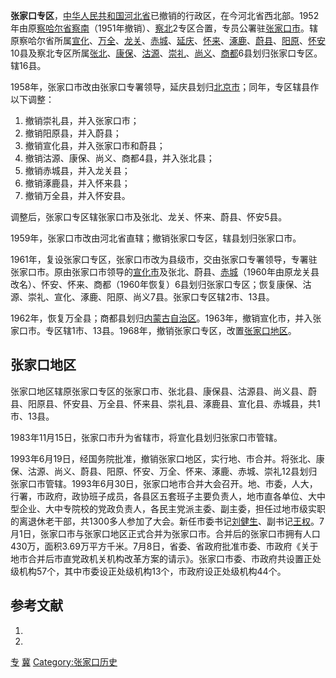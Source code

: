 {{Infobox Former Subdivision
|native_name = 
|conventional_long_name =河北省张家口地区/张家口专区
|common_name=张家口
|subdivision = [[专区|专区]] (1952-1958,1959-1968) <br/>[[地区行政公署|地区]] (1968-1993)
|nation = {{PRC}}[[河北省|河北省]]
|year_start = 1952年
|event_start = 
|date_start = 
|year_end = 1993年
|event_end = 
|date_end = 
|p1 = 察北专区
|flag_p1 = Flag of the People's Republic of China.svg
|p2 = 察南专区
|flag_p2 = Flag of the People's Republic of China.svg
|s1 = 张家口市
|flag_s1 = Flag of the People's Republic of China.svg
|image_flag = 
|image_coat = 
|image_map = 
|image_map_caption = 
|capital = [[张家口市|张家口市]]
|common_languages       =
|stat_year1             = 
|stat_area1             = 
|stat_pop1              = 
}}
'''张家口专区'''，[[中华人民共和国|中华人民共和国]][[河北省|河北省]]已撤销的行政区，在今河北省西北部。1952年由原[[察哈尔省|察哈尔省]][[察南专区|察南]]（1951年撤销）、[[察北专区|察北]]2专区合置，专员公署驻[[张家口市|张家口市]]。辖原察哈尔省所属[[宣化县|宣化]]、[[万全县|万全]]、[[龙关县|龙关]]、[[赤城县|赤城]]、[[延庆县|延庆]]、[[怀来县|怀来]]、[[涿鹿县|涿鹿]]、[[蔚县|蔚县]]、[[阳原县|阳原]]、[[怀安县|怀安]]10县及察北专区所属[[张北县|张北]]、[[康保县|康保]]、[[沽源县|沽源]]、[[崇礼县|崇礼]]、[[尚义县|尚义]]、[[商都县|商都]]6县划归张家口专区。辖16县。

1958年，张家口市改由张家口专署领导，延庆县划归[[北京市|北京市]]；同年，专区辖县作以下调整：
#撤销崇礼县，并入张家口市；
#撤销阳原县，并入蔚县；
#撤销宣化县，并入张家口市和蔚县；
#撤销沽源、康保、尚义、商都4县，并入张北县；
#撤销赤城县，并入龙关县；
#撤销涿鹿县，并入怀来县；
#撤销万全县，并入怀安县。

调整后，张家口专区辖张家口市及张北、龙关、怀来、蔚县、怀安5县。

1959年，张家口市改由河北省直辖；撤销张家口专区，辖县划归张家口市。

1961年，复设张家口专区，张家口市改为县级市，交由张家口专署领导，专署驻张家口市。原由张家口市领导的[[宣化市|宣化市]]及张北、蔚县、[[赤城县|赤城]]（1960年由原龙关县改名）、怀安、怀来、商都（1960年恢复）6县划归张家口专区；恢复康保、沽源、崇礼、宣化、涿鹿、阳原、尚义7县。张家口专区辖2市、13县。

1962年，恢复万全县；商都县划归[[内蒙古自治区|内蒙古自治区]]。1963年，撤销宣化市，并入张家口市。专区辖1市、13县。1968年，撤销张家口专区，改置[[张家口地区|张家口地区]]。

== 张家口地区 ==
张家口地区辖原张家口专区的张家口市、张北县、康保县、沽源县、尚义县、蔚县、阳原县、怀安县、万全县、怀来县、崇礼县、涿鹿县、宣化县、赤城县，共1市、13县。

1983年11月15日，张家口市升为省辖市，将宣化县划归张家口市管辖。

1993年6月19日，经国务院批准，撤销张家口地区，实行地、市合并。将张北、康保、沽源、尚义、蔚县、阳原、怀安、万全、怀来、涿鹿、赤城、崇礼12县划归张家口市管辖。1993年6月30日，张家口地市合并大会召开。地、市委，人大，行署，市政府，政协班子成员，各县区五套班子主要负责人，地市直各单位、大中型企业、大中专院校的党政负责人，各民主党派主委、副主委，担任过地市级实职的离退休老干部，共1300多人参加了大会。新任市委书记[[刘健生|刘健生]]、副书记[[王权|王权]]。7月1日，张家口市与张家口地区正式合并为张家口市。合并后的张家口市拥有人口430万，面积3.69万平方千米。7月8日，省委、省政府批准市委、市政府《关于地市合并后市直党政机关机构改革方案的请示》。张家口市委、市政府共设置正处级机构57个，其中市委设正处级机构13个，市政府设正处级机构44个。

== 参考文献 ==
{{Wikisource|国务院关于河北省石家庄等六个地区地、市合并问题的批复}}
{{reflist}}
# {{Cite book | author = 戴均良等 | title = 《中国古今地名大词典》 | location = 上海 | publisher = 上海辞书出版社 | date = 2005 | language = zh-hans }}
# {{Cite book | author = 史为乐 | title = 《中华人民共和国政区沿革（1949-2002）》 | location = 北京 | publisher = 人民出版社 | date = 2006 | language = zh-hans }}
{{河北省历史二级政区}}
[[Category:河北省已撤消的行政区|专]]
[[Category:专区|冀]]
[[Category:张家口历史|Category:张家口历史]]